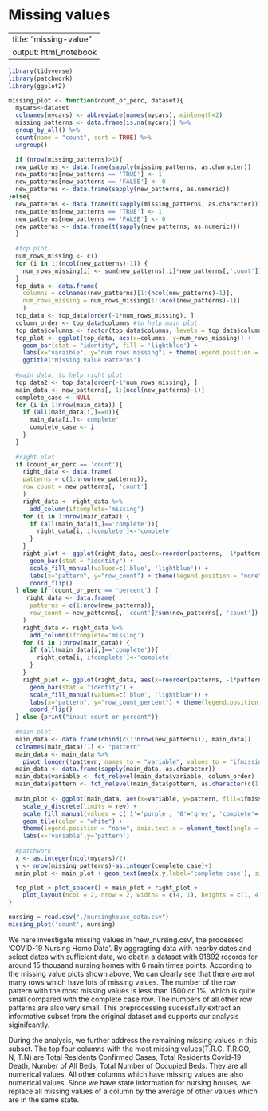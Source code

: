 # Missing values

---
title: "missing-value"
output: html_notebook
---

```r
library(tidyverse)
library(patchwork)
library(ggplot2)

missing_plot <- function(count_or_perc, dataset){
  mycars<-dataset
  colnames(mycars) <- abbreviate(names(mycars), minlength=2)
  missing_patterns <- data.frame(is.na(mycars)) %>%
  group_by_all() %>%
  count(name = "count", sort = TRUE) %>%
  ungroup()

  if (nrow(missing_patterns)>1){
  new_patterns <- data.frame(sapply(missing_patterns, as.character))
  new_patterns[new_patterns == 'TRUE'] <- 1
  new_patterns[new_patterns == 'FALSE'] <- 0
  new_patterns <- data.frame(sapply(new_patterns, as.numeric))
}else{
  new_patterns <- data.frame(t(sapply(missing_patterns, as.character)))
  new_patterns[new_patterns == 'TRUE'] <- 1
  new_patterns[new_patterns == 'FALSE'] <- 0
  new_patterns <- data.frame(t(sapply(new_patterns, as.numeric)))
  }
  
  #top plot
  num_rows_missing <- c()
  for (i in 1:(ncol(new_patterns)-1)) {
    num_rows_missing[i] <- sum(new_patterns[,i]*new_patterns[,'count'])
  }
  top_data <- data.frame(
    columns = colnames(new_patterns)[1:(ncol(new_patterns)-1)],  
    num_rows_missing = num_rows_missing[1:(ncol(new_patterns)-1)]
    )
  top_data <- top_data[order(-1*num_rows_missing), ]
  column_order <- top_data$columns #to help main plot
  top_data$columns <- factor(top_data$columns, levels = top_data$columns)
  top_plot <- ggplot(top_data, aes(x=columns, y=num_rows_missing)) + 
    geom_bar(stat = "identity", fill = 'lightblue') +
    labs(x="varaible", y="num rows missing") + theme(legend.position = "none", axis.text.x = element_text(angle = 45, hjust = 1)) +
    ggtitle("Missing Value Patterns")
  
  #main data, to help right plot
  top_data2 <- top_data[order(-1*num_rows_missing), ]
  main_data <- new_patterns[, 1:(ncol(new_patterns)-1)]
  complete_case <- NULL
  for (i in 1:nrow(main_data)) {
    if (all(main_data[i,]==0)){
      main_data[i,]<-'complete'
      complete_case <- i
    }
  }
  
  #right plot
  if (count_or_perc == 'count'){
    right_data <- data.frame(
    patterns = c(1:nrow(new_patterns)),  
    row_count = new_patterns[, 'count']
    )
    right_data <- right_data %>%
      add_column(ifcomplete='missing')
    for (i in 1:nrow(main_data)) {
      if (all(main_data[i,]=='complete')){
        right_data[i,'ifcomplete']<-'complete'
      }
    }
    right_plot <- ggplot(right_data, aes(x=reorder(patterns, -1*patterns), y=row_count, fill=ifcomplete)) + 
      geom_bar(stat = "identity") +
      scale_fill_manual(values=c('blue', 'lightblue')) +
      labs(x="pattern", y="row_count") + theme(legend.position = "none", axis.text.x = element_text(angle = 45, hjust = 1)) +
      coord_flip()
  } else if (count_or_perc == 'percent') {
     right_data <- data.frame(
      patterns = c(1:nrow(new_patterns)),  
      row_count = new_patterns[, 'count']/sum(new_patterns[, 'count'])
    )
    right_data <- right_data %>%
      add_column(ifcomplete='missing')
    for (i in 1:nrow(main_data)) {
      if (all(main_data[i,]=='complete')){
        right_data[i,'ifcomplete']<-'complete'
      }
    }
    right_plot <- ggplot(right_data, aes(x=reorder(patterns, -1*patterns), y=row_count, fill=ifcomplete)) + 
      geom_bar(stat = "identity") +
      scale_fill_manual(values=c('blue', 'lightblue')) +
      labs(x="pattern", y="row_count_percent") + theme(legend.position = "none", axis.text.x = element_text(angle = 45, hjust = 1)) +
      coord_flip()
  } else {print("input count or percent")}
 
  #main plot
  main_data <- data.frame(cbind(c(1:nrow(new_patterns)), main_data))
  colnames(main_data)[1] <- "pattern"
  main_data <- main_data %>%
    pivot_longer(!pattern, names_to = "variable", values_to = "ifmissing")
  main_data <- data.frame(sapply(main_data, as.character))
  main_data$variable <- fct_relevel(main_data$variable, column_order)
  main_data$pattern <- fct_relevel(main_data$pattern, as.character(c(1:nrow(new_patterns))))
  
  main_plot <- ggplot(main_data, aes(x=variable, y=pattern, fill=ifmissing))+
    scale_y_discrete(limits = rev) +
    scale_fill_manual(values = c('1'='purple', '0'='grey', 'complete'='darkgrey'))+
    geom_tile(color = "white") +
    theme(legend.position = "none", axis.text.x = element_text(angle = 45, hjust = 1)) +
    labs(x='variable',y='pattern')
  
  #patchwork
  x <- as.integer(ncol(mycars)/2)
  y <- nrow(missing_patterns)-as.integer(complete_case)+1
  main_plot <- main_plot + geom_text(aes(x,y,label='complete case'), size=4)

  top_plot + plot_spacer() + main_plot + right_plot + 
    plot_layout(ncol = 2, nrow = 2, widths = c(4, 1), heights = c(1, 4))
}
```


```r
nursing = read.csv("./nursinghouse_data.csv")
missing_plot('count', nursing)
```

We here investigate missing values in 'new_nursing.csv', the processed ‘COVID-19 Nursing Home Data’. By aggragting data with nearby dates and select dates with sufficient data, we obatin a dataset with 91892 records for around 15 thousand nursing homes with 6 main times points. According to the missing value plots shown above, We can clearly see that there are not many rows which have lots of missing values. The number of the row pattern with the most missing values is less than 1500 or 1%, which is quite small compared with the complete case row. The numbers of all other row patterns are also very small. This preprocessing sucessfully extract an informative subset from the original dataset and supports our analysis siginifcantly.

During the analysis, we further address the remaining missing values in this subset. The top four columns with the most missing values(T.R.C, T.R.CO, N, T.N) are Total Residents Confirmed Cases, Total Residents Covid-19 Death, Number of All Beds, Total Number of Occupied Beds. They are all numerical values. All other columns which have missing values are also numerical values. Since we have state information for nursing houses, we replace all missing values of a column by the average of other values which are in the same state.